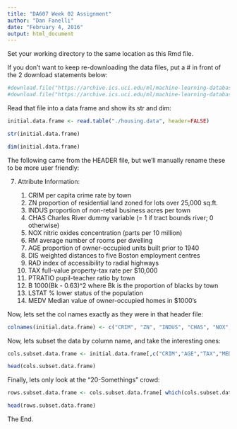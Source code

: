 ```yaml
---
title: "DA607 Week 02 Assignment"
author: "Dan Fanelli"
date: "February 4, 2016"
output: html_document
---
```


Set your working directory to the same location as this Rmd file.

If you don't want to keep re-downloading the data files, put a # in front of the 2 download statements below:

```r
#download.file("https://archive.ics.uci.edu/ml/machine-learning-databases/housing/housing.data", "./housing.data")
#download.file("https://archive.ics.uci.edu/ml/machine-learning-databases/housing/housing.names", "./housing.names")
```

Read that file into a data frame and show its str and dim:

```r
initial.data.frame <- read.table("./housing.data", header=FALSE)

str(initial.data.frame)

dim(initial.data.frame)

```

The following came from the HEADER file, but we'll manually rename these to be more user friendly:

7. Attribute Information:

    1. CRIM      per capita crime rate by town
    2. ZN        proportion of residential land zoned for lots over 
                 25,000 sq.ft.
    3. INDUS     proportion of non-retail business acres per town
    4. CHAS      Charles River dummy variable (= 1 if tract bounds 
                 river; 0 otherwise)
    5. NOX       nitric oxides concentration (parts per 10 million)
    6. RM        average number of rooms per dwelling
    7. AGE       proportion of owner-occupied units built prior to 1940
    8. DIS       weighted distances to five Boston employment centres
    9. RAD       index of accessibility to radial highways
    10. TAX      full-value property-tax rate per $10,000
    11. PTRATIO  pupil-teacher ratio by town
    12. B        1000(Bk - 0.63)^2 where Bk is the proportion of blacks 
                 by town
    13. LSTAT    % lower status of the population
    14. MEDV     Median value of owner-occupied homes in $1000's

Now, lets set the col names exactly as they were in that header file:

```r
colnames(initial.data.frame) <- c("CRIM", "ZN", "INDUS", "CHAS", "NOX", "RM", "AGE", "DIS", "RAD", "TAX", "PTRATIO", "B", "LSTAT", "MEDV")

```

Now, lets subset the data by column name, and take the interesting ones:

```r
cols.subset.data.frame <- initial.data.frame[,c("CRIM","AGE","TAX","MEDV")]

head(cols.subset.data.frame)
```

Finally, lets only look at the "20-Somethings" crowd:

```r
rows.subset.data.frame <- cols.subset.data.frame[ which(cols.subset.data.frame$AGE>=20 & cols.subset.data.frame$AGE < 30), ]

head(rows.subset.data.frame)
```


The End.
